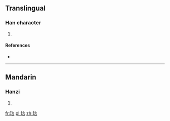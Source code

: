 ==Translingual==

===Han character===
{{Han char|rn=96|rad=玉|as=07|sn=11|four=|canj=MGYMR}}

# {{defn|Han|sort=玉07}}

====References====
* {{Han ref|kx=0732.280|dkj=21010|dj=1144.050|hdz=21118.070|uh=7402|ud=29698}}

----

==Mandarin==

===Hanzi===
{{cmn-hanzi|pin=[[juān]] ([[juan1]]), [[xuàn]] ([[xuan4]]), [[yán]] ([[yan2]])|wg=chüan<sup>1</sup>, hsüan<sup>4</sup>, yen<sup>2</sup>}}

# {{defn|lang=cmn|sort=玉07}}

[[fr:琂]]
[[pl:琂]]
[[zh:琂]]
